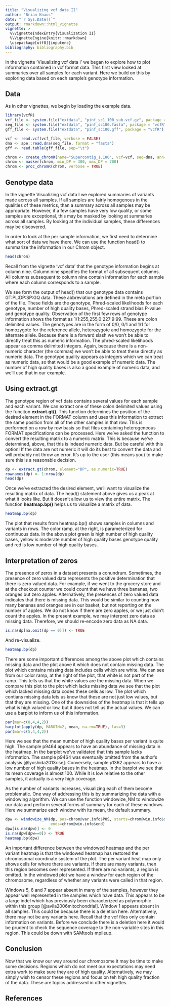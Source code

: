 ```yaml
---
title: "Visualizing vcf data II"
author: "Brian Knaus"
date: "`r Sys.Date()`"
output: rmarkdown::html_vignette
vignette: >
  %\VignetteIndexEntry{Visualization II}
  %\VignetteEngine{knitr::rmarkdown}
  \usepackage[utf8]{inputenc}
bibliography: bibliography.bib
---
```



In the vignette 'Visualizing vcf data I' we began to explore how to plot information contained in vcf format data.
This first view looked at summaries over all samples for each variant.
Here we build on this by exploring data based on each sample's genotype information.


## Data


As in other vignettes, we begin by loading the example data.



```r
library(vcfR)
vcf_file <- system.file("extdata", "pinf_sc1_100_sub.vcf.gz", package = "vcfR")
seq_file <- system.file("extdata", "pinf_sc100.fasta", package = "vcfR")
gff_file <- system.file("extdata", "pinf_sc100.gff", package = "vcfR")

vcf <- read.vcf(vcf_file, verbose = FALSE)
dna <- ape::read.dna(seq_file, format = "fasta")
gff <- read.table(gff_file, sep="\t")

chrom <- create_chromR(name="Supercontig_1.100", vcf=vcf, seq=dna, ann=gff, verbose=TRUE)
chrom <- masker(chrom, min_DP = 300, max_DP = 700)
chrom <- proc_chromR(chrom, verbose = TRUE)

```



## Genotype data

In the vignette Visualizing vcf data I we explored summaries of variants made across all samples.
If all samples are fairly homogenous in the qualities of these metrics, than a summary across all samples may be appropriate.
However, if a few samples have very low quality, or some samples are exceptional, this may be masked by looking at summaries across all samples.
By looking at the individual samples, these differences may be discovered.



In order to look at the per sample information, we first need to determine what sort of data we have there.
We can use the function head() to summarize the information in our Chrom object.


```r
head(chrom)
```



Recall from the vignette 'vcf data' that the genotype information begins at column nine.
Column nine specifies the format of all subsequent columns.
All columns subsequent to column nine contain information for each sample where each column corresponds to a sample.

We see form the output of head() that our genotype data contains GT:PL:DP:SP:GQ data.
These abbreviations are defined in the meta portion of the file.
These fields are the genotype, Phred-scaled likelihoods for each genotype, number of high quality bases, Phred-scaled strand bias P-value and genotype quality.
Observation of the first few rows of genotype information shows the format as 1/1:255,255,0:227:9:99.
These are colon delimited values.
The genotypes are in the form of 0/0, 0/1 and 1/1 for homozygote for the reference allele, heterozygote and homozygote for the alternate allele.
Because there is a forward slash we won't be able to directly treat this as numeric information.
The phred-scaled likelihoods appear as comma delimited integers.
Again, because there is a non-numeric character (the commas) we won't be able to treat these directly as numeric data.
The genotype quality appears as integers which we can treat as numeric data, so that would be a good example of numeric data.
The number of high quality bases is also a good example of numeric data, and we'll use that in our example.



## Using extract.gt


The genotype region of vcf data contains several values for each sample and each variant.
We can extract one of these colon delimited values using the funciton **extract.gt()**.
This function determines the position of the desired element in the FORMAT column and uses this information to extract the same position from all of the other samples in that row.
This is performed on a row by row basis so that files containing heterogeneous FORMAT specifications can be processed.
Here we've asked the function to convert the resulting matrix to a numeric matrix.
This is because we've determined, above, that this is indeed numeric data.
But be careful with this option!
If the data are not numeric it will do its best to convert the data and will probably not throw an error.
It's up to the user (this means you) to make sure this is a reasonable decision.


```r
dp <- extract.gt(chrom, element="DP", as.numeric=TRUE)
rownames(dp) <- 1:nrow(dp)
head(dp)
```


Once we've extracted the desired element, we'll want to visualize the resulting matrix of data.
The head() statement above gives us a peak at what it looks like.
But it doesn't allow us to view the entire matrix.
The function **heatmap.bp()** helps us to visualize a matrix of data.


```r
heatmap.bp(dp)
```


The plot that results from heatmap.bp() shows samples in columns and variants in rows.
The color ramp, at the right, is parameterized for continuous data.
In the above plot green is high number of high quality bases, yellow is moderate number of high quality bases genotype quality and red is low number of high quality bases.





## Interpretation of zeros


The presence of zeros in a dataset presents a conundrum.
Sometimes, the presence of zero valued data represents the positive determination that there is zero valued data.
For example, if we went to the grocery store and at the checkout counter we could count that we have three bananas, two oranges but zero apples.
Alternatively, the presences of zero valued data indicates that there is missing data.
This would be similar to counting how many bananas and oranges are in our basket, but not reporting on the number of apples.
We do not know if there are zero apples, or we just didn't count the apples.
In the present example, we may interpret zero data as missing data.
Therefore, we should re-encode zero data as NA data.





```r
is.na(dp[na.omit(dp == 0)]) <- TRUE
```


And re-visualize.


```r
heatmap.bp(dp)
```


There are some important differences among the above plot which contains missing data and the plot above it which does not contain missing data.
The plot which contains missing data includes cells which are white.
We can see from our color ramp, at the right of the plot, that white is not part of the ramp.
This tells us that the white values are the missing data.
When we compare this plot to the plot which lacks missing data we see that the plot which lacked missing data codes these cells as low.
The plot which contians missing data lets us know that these are not just low values, but that they are missing.
One of the downsides of the heatmap is that it tells up what is high valued or low, but it does not tell us the actual values.
We can use a barplot to inform us of this information.



```r
par(mar=c(8,4,4,2))
barplot(apply(dp, MARGIN=2, mean, na.rm=TRUE), las=3)
par(mar=c(5,4,4,2))
```


Here we see that the mean number of high quality bases per variant is quite high.
The sample p9464 appears to have an abundance of missing data in the heatmap.
In the barplot we've validated that this sample lacks information.
The sample p9464 was eventually omitted from the author's analysis [@yoshida2013rise].
Conversely, sample p1362 appears to have a low number of high quality bases in the heatmap.
In the barplot we see that its mean coverage is almost 100.
While it is low relative to the other samples, it actually is a very high coverage.



As the number of variants increases, visualizing each of them become problematic.
One way of addressing this is by summarizing the data with a windowing algorithm.
We can use the function windowize_NM to windowize our data and perform several forms of summary for each of these windows.
Here we summarize each window with its mean, the default summary.



```r
dpw <- windowize_NM(dp, pos=chrom@var.info$POS, starts=chrom@win.info$start,
                    ends=chrom@win.info$end)
dpw[is.na(dpw)] <- 0
is.na(dpw[dpw==0]) <- TRUE
heatmap.bp(dpw)
```


An important difference between the windowed heatmap and the per variant heatmap is that the windowed heatmap has restored the chromosomal coordinate system of the plot.
The per variant heat map only shows cells for where there are variants.
If there are many variants, then this region becomes over represented.
If there are no variants, a region is omitted.
In the windowed plot we have a window for each region of the chromosome, regardless of whether any variants were called in that region.


Windows 5, 6 and 7 appear absent in many of the samples, however they appear well represented in the samples which have data.
This appears to be a large indel which has previously been characterized as polymorphic within this group [@avila2006mitochondrial].
Window 1 appears absent in all samples.
This could be because there is a deletion here.
Alternatively, there may not be any variants here.
Recall that the vcf files only contain information on variants.
Before we conclude there is a deletion here it would be prudent to check the sequence coverage to the non-variable sites in this region.
This could be down with SAMtools mpileup.


## Conclusion


Now that we know our way around our chromosome it may be time to make some decisions.
Regions which do not meet our expectations may need extra work to make sure they are of high quality.
Alternatively, we may simply wish to censor these regions and focus on teh high quality fraction of the data.
These are topics addressed in other vignettes.








## References

